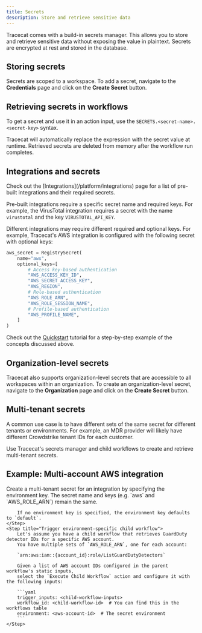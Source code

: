 ```yaml
---
title: Secrets
description: Store and retrieve sensitive data
---
```


Tracecat comes with a build-in secrets manager.
This allows you to store and retrieve sensitive data without exposing the value in plaintext.
Secrets are encrypted at rest and stored in the database.

## Storing secrets

Secrets are scoped to a workspace. To add a secret, navigate to the **Credentials** page and click on the **Create Secret** button.

## Retrieving secrets in workflows

To get a secret and use it in an action input, use the `SECRETS.<secret-name>.<secret-key>` syntax.

Tracecat will automatically replace the expression with the secret value at runtime.
Retrieved secrets are deleted from memory after the workflow run completes.

## Integrations and secrets

<Tip>
    Check out the [Integrations](/platform/integrations) page for a list of pre-built integrations and their required secrets.
</Tip>

Pre-built integrations require a specific secret name and required keys.
For example, the VirusTotal integration requires a secret with the name `virustotal` and the key `VIRUSTOTAL_API_KEY`.

Different integrations may require different required and optional keys.
For example, Tracecat's AWS integration is configured with the following secret with optional keys:

```python
aws_secret = RegistrySecret(
    name="aws",
    optional_keys=[
        # Access key-based authentication
        "AWS_ACCESS_KEY_ID",
        "AWS_SECRET_ACCESS_KEY",
        "AWS_REGION",
        # Role-based authentication
        "AWS_ROLE_ARN",
        "AWS_ROLE_SESSION_NAME",
        # Profile-based authentication
        "AWS_PROFILE_NAME",
    ]
)
```

Check out the [Quickstart](/tutorials/1-quickstart) tutorial for a step-by-step example of the concepts discussed above.

## Organization-level secrets

Tracecat also supports organization-level secrets that are accessible to all workspaces within an organization.
To create an organization-level secret, navigate to the **Organization** page and click on the **Create Secret** button.

## Multi-tenant secrets

A common use case is to have different sets of the same secret for different tenants or environments.
For example, an MDR provider will likely have different Crowdstrike tenant IDs for each customer.

Use Tracecat's secrets manager and child workflows to create and retrieve multi-tenant secrets.

## Example: Multi-account AWS integration

<Steps>
    <Step title="Create a multi-tenant secret">
        Create a multi-tenant secret for an integration by specifying the environment key.
        The secret name and keys (e.g. `aws` and `AWS_ROLE_ARN`) remain the same.

        If no environment key is specified, the environment key defaults to `default`.
    </Step>
    <Step title="Trigger environment-specific child workflow">
        Let's assume you have a child workflow that retrieves GuardDuty detector IDs for a specific AWS account.
        You have multiple sets of `AWS_ROLE_ARN`, one for each account:

        `arn:aws:iam::{account_id}:role/ListGuardDutyDetectors`

        Given a list of AWS account IDs configured in the parent workflow's static inputs,
        select the `Execute Child Workflow` action and configure it with the following inputs:

        ```yaml
        trigger_inputs: <child-workflow-inputs>
        workflow_id: <child-workflow-id>  # You can find this in the workflows table
        environment: <aws-account-id>  # The secret environment
        ```
    </Step>
</Steps>

